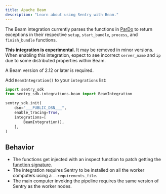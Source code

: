 ```yaml
---
title: Apache Beam
description: "Learn about using Sentry with Beam."
---
```


The Beam integration currently parses the functions in [ParDo](https://github.com/apache/beam/blob/release-2.13.0/sdks/python/apache_beam/transforms/core.py#L991) to return exceptions in their respective `setup`, `start_bundle`, `process`, and `finish_bundle` functions.

**This integration is experimental.** It may be removed in minor versions. When enabling this integration, expect to see incorrect `server_name` and `ip` due to some distributed properties within Beam.

A Beam version of 2.12 or later is required.

Add `BeamIntegration()` to your `integrations` list:

<SignInNote />

```python
import sentry_sdk
from sentry_sdk.integrations.beam import BeamIntegration

sentry_sdk.init(
    dsn="___PUBLIC_DSN___",
    enable_tracing=True,
    integrations=[
        BeamIntegration(),
    ],
)
```

## Behavior

- The functions get injected with an inspect function to patch getting the [function signature](https://github.com/apache/beam/blob/release-2.13.0/sdks/python/apache_beam/transforms/core.py#L288L298).
- The integration requires Sentry to be installed on all the worker computers using a `--requirements_file`.
- The main computer invoking the pipeline requires the same version of Sentry as the worker nodes.
